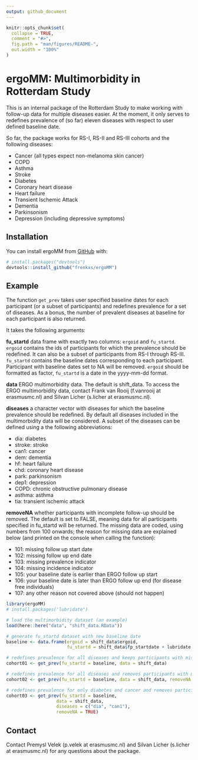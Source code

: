 ```yaml
---
output: github_document
---
```


<!-- README.md is generated from README.Rmd. Please edit that file -->

```r
knitr::opts_chunk$set(
  collapse = TRUE,
  comment = "#>",
  fig.path = "man/figures/README-",
  out.width = "100%"
)
```

# ergoMM: Multimorbidity in Rotterdam Study 

This is an internal package of the Rotterdam Study to make working with follow-up data for multiple diseases easier. At the moment, it only serves to redefines prevalence of (so far) eleven diseases with respect to user defined baseline date.

So far, the package works for RS-I, RS-II and RS-III cohorts and the following diseases:

- Cancer (all types expect non-melanoma skin cancer)
- COPD
- Asthma
- Stroke
- Diabetes
- Coronary heart disease
- Heart failure
- Transient Ischemic Attack
- Dementia
- Parkinsonism
- Depression (including depressive symptoms)


## Installation

You can install ergoMM from [GitHub](https://github.com/) with:

``` r
# install.packages("devtools")
devtools::install_github("frenkxs/ergoMM")
```

## Example

The function `get_prev` takes user specified baseline dates for each participant (or a subset of participants) and redefines prevalence for a set of diseases. As a bonus, the number of prevalent diseases at baseline
for each participant is also returned.

It takes the following arguments:

**fu_startd** data frame with exactly two columns: `ergoid` and `fu_startd`. `ergoid` contains the ids of participants for which the prevalence should be redefined. It can also be a subset of participants from RS-I through RS-III. `fu_startd` contains the baseline dates corresponding to each participant. Participant with baseline dates set to NA will be removed. `ergoid` should be formatted as factor, `fu_startd` is a date in the yyyy-mm-dd format.

**data** ERGO multimorbidity data. The default is shift_data. To access the ERGO multimorbidity data, contact Frank van Rooij (f.vanrooij at erasmusmc.nl) and Silvan Licher (s.licher at erasmusmc.nl).

**diseases** a character vector with diseases for which the baseline prevalence should be redefined. By
default all diseases included in the multimorbidity data will be considered. A subset of the
diseases can be defined using a the following abbreviations:

- dia: diabetes
- stroke: stroke
- can1: cancer
- dem: dementia
- hf: heart failure
- chd: coronary heart disease
- park: parkinsonism
- dep1: depression
- COPD: chronic obstructive pulmonary disease
- asthma: asthma
- tia: transient ischemic attack

**removeNA** whether participants with incomplete follow-up should be removed. The default is
set to FALSE, meaning data for all participants specified in fu_startd will be returned. The missing data are coded, using numbers from 100 onwards; the reason for missing data are explained below (and printed on the console when calling the function):

- 101: missing follow up start date
- 102: missing follow up end date 
- 103: missing prevalence indicator
- 104: missing incidence indicator 
- 105: your baseline date is earlier than ERGO follow up start 
- 106: your baseline date is later than ERGO follow up end (for disease free individuals) 
- 107: any other reason not covered above (should not happen)

```r
library(ergoMM)
# install.packages('lubridate")

# load the multimorbidity dataset (an example)
load(here::here("data", "shift_data.RData"))

# generate fu_startd dataset with new baseline date
baseline <- data.frame(ergoid = shift_data$ergoid, 
                       fu_startd = shift_data$fp_startdate + lubridate::dyears(rnorm(nrow(shift_data), 5)))

# redefines prevalence for all diseases and keeps participants with missing data in
cohort01 <- get_prev(fu_startd = baseline, data = shift_data)

# redefines prevalence for all diseases and removes participants with missing data
cohort02 <- get_prev(fu_startd = baseline, data = shift_data, removeNA = TRUE)

# redefines prevalence for only diabetes and cancer and removes participants with missing data
cohort03 <- get_prev(fu_startd = baseline, 
                   data = shift_data, 
                   diseases = c("dia", "can1"),
                   removeNA = TRUE)

```


## Contact

Contact Premysl Velek (p.velek at erasmusmc.nl) and Silvan Licher (s.licher at erasmusmc.nl) for any questions about the package.
